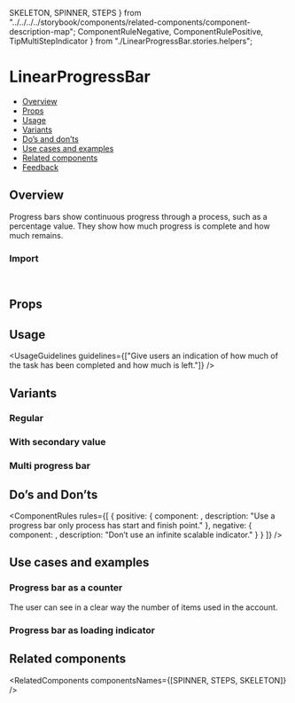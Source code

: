   SKELETON,
  SPINNER,
  STEPS
} from "../../../../storybook/components/related-components/component-description-map";
  ComponentRuleNegative,
  ComponentRulePositive,
  TipMultiStepIndicator
} from "./LinearProgressBar.stories.helpers";

<Meta of={LinearProgressBarStories} />

# LinearProgressBar

- [Overview](#overview)
- [Props](#props)
- [Usage](#usage)
- [Variants](#variants)
- [Do’s and don’ts](#dos-and-donts)
- [Use cases and examples](#use-cases-and-examples)
- [Related components](#related-components)
- [Feedback](#feedback)

## Overview

Progress bars show continuous progress through a process, such as a percentage value. They show how much progress is complete and how much remains.

<Canvas of={LinearProgressBarStories.Overview} />

### Import

```js
import { LinearProgressBar } from "@vibe/core";
```

## Props

<PropsTable />

## Usage

<UsageGuidelines
  guidelines={["Give users an indication of how much of the task has been completed and how much is left."]}
/>

<TipMultiStepIndicator />

## Variants

### Regular

<Canvas of={LinearProgressBarStories.Regular} />

### With secondary value

<Canvas of={LinearProgressBarStories.WithSecondaryValue} />

### Multi progress bar

<Canvas of={LinearProgressBarStories.MultiProgressBar} />

## Do’s and Don’ts

<ComponentRules
  rules={[
    {
      positive: {
        component: <ComponentRulePositive />,
        description: "Use a progress bar only process has start and finish point."
      },
      negative: {
        component: <ComponentRuleNegative />,
        description: "Don’t use an infinite scalable indicator."
      }
    }
  ]}
/>

## Use cases and examples

### Progress bar as a counter

The user can see in a clear way the number of items used in the account.

<Canvas of={LinearProgressBarStories.ProgressBarAsACounter} />

### Progress bar as loading indicator

<Canvas of={LinearProgressBarStories.ProgressBarAsLoadingIndicator} />

## Related components

<RelatedComponents componentsNames={[SPINNER, STEPS, SKELETON]} />
